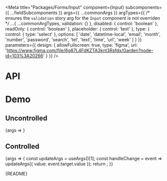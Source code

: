 
<Meta
  title="Packages/Forms/Input"
  component={Input}
  subcomponents={{ ...fieldSubcomponents }}
  args={{
    ...commonArgs
  }}
  argTypes={{
    /* ensures the `validation` story arg for the `Input` component is not overriden */
    ...{ ...commonArgTypes, validation: {} },
    disabled: { control: 'boolean' },
    readOnly: { control: 'boolean' },
    placeholder: { control: 'text' },
    type: {
      control: {
        type: 'select'
      },
      options: [
        'date',
        'datetime-local',
        'email',
        'month',
        'number',
        'password',
        'search',
        'tel',
        'text',
        'time',
        'url',
        'week'
      ]
    }
  }}
  parameters={{
    design: {
      allowFullscreen: true,
      type: 'figma',
      url: 'https://www.figma.com/file/6g87L4FdKZTA3knt3Rsfdx/Garden?node-id=103%3A20266'
    }
  }}
/>

# API

<ArgsTable />

# Demo

## Uncontrolled

<Canvas>
  <Story name="Uncontrolled" args={{ placeholder: 'Placeholder' }}>
    {args => <InputStory {...args} />}
  </Story>
</Canvas>

## Controlled

<Canvas>
  <Story name="Controlled" args={{ value: 'Value' }}>
    {args => {
      const updateArgs = useArgs()[1];
      const handleChange = event => updateArgs({ value: event.target.value });
      return <InputStory {...args} onChange={handleChange} />;
    }}
  </Story>
</Canvas>

<Markdown>{README}</Markdown>
